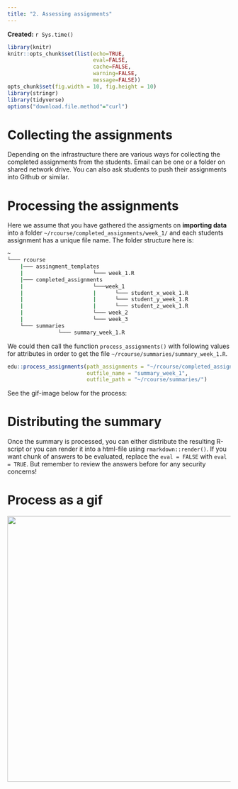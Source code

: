 ```yaml
---
title: "2. Assessing assignments"
---
```


**Created:** `r Sys.time()`

```r
library(knitr)
knitr::opts_chunk$set(list(echo=TRUE,
                           eval=FALSE,
                           cache=FALSE,
                           warning=FALSE,
                           message=FALSE))
opts_chunk$set(fig.width = 10, fig.height = 10)
library(stringr)
library(tidyverse)
options("download.file.method"="curl")
```

# Collecting the assignments

Depending on the infrastructure there are various ways for collecting the completed assignments from the students. Email can be one or a folder on shared network drive. You can also ask students to push their assignments into Github or similar.

# Processing the assignments

Here we assume that you have gathered the assigments on **importing data** into a folder `~/rcourse/completed_assignments/week_1/` and each students assignment has a unique file name. The folder structure here is:

```bash
~
└─── rcourse
    |─── assingment_templates
    |                      └─── week_1.R
    |─── completed_assignments
    |                      └───week_1
    |                      |      └─── student_x_week_1.R
    |                      |      └─── student_y_week_1.R
    |                      |      └─── student_z_week_1.R
    |                      └─── week_2
    |                      └─── week_3
    └─── summaries
                └─── summary_week_1.R
```

We could then call the function `process_assignments()` with following values for attributes in order to get the file  `~/rcourse/summaries/summary_week_1.R`.

```r
edu::process_assignments(path_assignments = "~/rcourse/completed_assignments/week_1/", 
                         outfile_name = "summary_week_1", 
                         outfile_path = "~/rcourse/summaries/")
```


See the gif-image below for the process:




# Distributing the summary

Once the summary is processed, you can either distribute the resulting R-script or you can render it into a html-file using `rmarkdown::render()`. If you want chunk of answers to be evaluated, replace the `eval = FALSE` with `eval = TRUE`. But remember to review the answers before for any security concerns! 


# Process as a gif

<img src="http://software.markuskainu.fi/ropengov/edu/edu_assess.gif" width = 600/>
